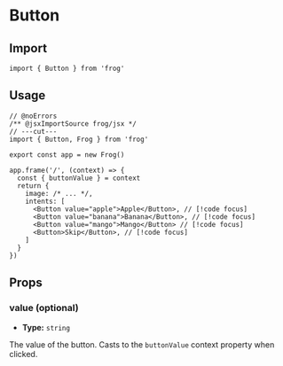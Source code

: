 # Button

## Import

```tsx twoslash
import { Button } from 'frog'
```

## Usage

```tsx twoslash
// @noErrors
/** @jsxImportSource frog/jsx */
// ---cut---
import { Button, Frog } from 'frog'

export const app = new Frog()

app.frame('/', (context) => {
  const { buttonValue } = context
  return {
    image: /* ... */,
    intents: [
      <Button value="apple">Apple</Button>, // [!code focus]
      <Button value="banana">Banana</Button>, // [!code focus]
      <Button value="mango">Mango</Button> // [!code focus]
      <Button>Skip</Button>, // [!code focus]
    ]
  }
})
```

## Props

### value (optional)

- **Type:** `string`

The value of the button. Casts to the `buttonValue` context property when clicked.
